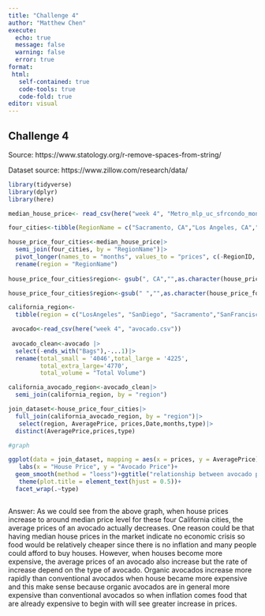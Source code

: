 ```yaml
---
title: "Challenge 4"
author: "Matthew Chen"
execute:
  echo: true
  message: false
  warning: false
  error: true
format: 
 html: 
   self-contained: true
   code-tools: true
   code-fold: true
editor: visual
---
```


## Challenge 4

Source: https://www.statology.org/r-remove-spaces-from-string/

Dataset source: https://www.zillow.com/research/data/

```r
library(tidyverse)
library(dplyr)
library(here)

median_house_price<- read_csv(here("week 4", "Metro_mlp_uc_sfrcondo_month.csv"))

four_cities<-tibble(RegionName = c("Sacramento, CA","Los Angeles, CA","San Diego, CA","San Francisco, CA"))

house_price_four_cities<-median_house_price|>
  semi_join(four_cities, by = "RegionName")|>
  pivot_longer(names_to = "months", values_to = "prices", c(-RegionID, -SizeRank, -RegionName,-RegionType,-StateName))|>
  rename(region = "RegionName")
  
house_price_four_cities$region<- gsub(", CA","",as.character(house_price_four_cities$region))

house_price_four_cities$region<-gsub(" ","",as.character(house_price_four_cities$region))

california_region<-
  tibble(region = c("LosAngeles", "SanDiego", "Sacramento","SanFrancisco"))

 avocado<-read_csv(here("week 4", "avocado.csv"))
 
 avocado_clean<-avocado |>
  select(-ends_with("Bags"),-...1)|>
  rename(total_small = '4046',total_large = '4225',
         total_extra_large='4770',
         total_volume = "Total Volume")

california_avocado_region<-avocado_clean|>
  semi_join(california_region, by = "region")

join_dataset<-house_price_four_cities|>
  full_join(california_avocado_region, by = "region")|>
   select(region, AveragePrice, prices,Date,months,type)|>
  distinct(AveragePrice,prices,type)

#graph

ggplot(data = join_dataset, mapping = aes(x = prices, y = AveragePrice))+geom_point(color = "green")+
   labs(x = "House Price", y = "Avocado Price")+
  geom_smooth(method = "loess")+ggtitle("relationship between avocado price\n and house prices in these four California Cities")+
   theme(plot.title = element_text(hjust = 0.5))+
  facet_wrap(.~type)



```

Answer: As we could see from the above graph, when house prices increase to around median price level for these four California cities, the average prices of an avocado actually decreases. One reason could be that having median house prices in the market indicate no economic crisis so food would be relatively cheaper since there is no inflation and many people could afford to buy houses. However, when houses become more expensive, the average prices of an avocado also increase but the rate of increase depend on the type of avocado. Organic avocados increase more rapidly than conventional avocados when house became more expensive and this make sense because organic avocados are in general more expensive than conventional avocados so when inflation comes food that are already expensive to begin with will see greater increase in prices.
